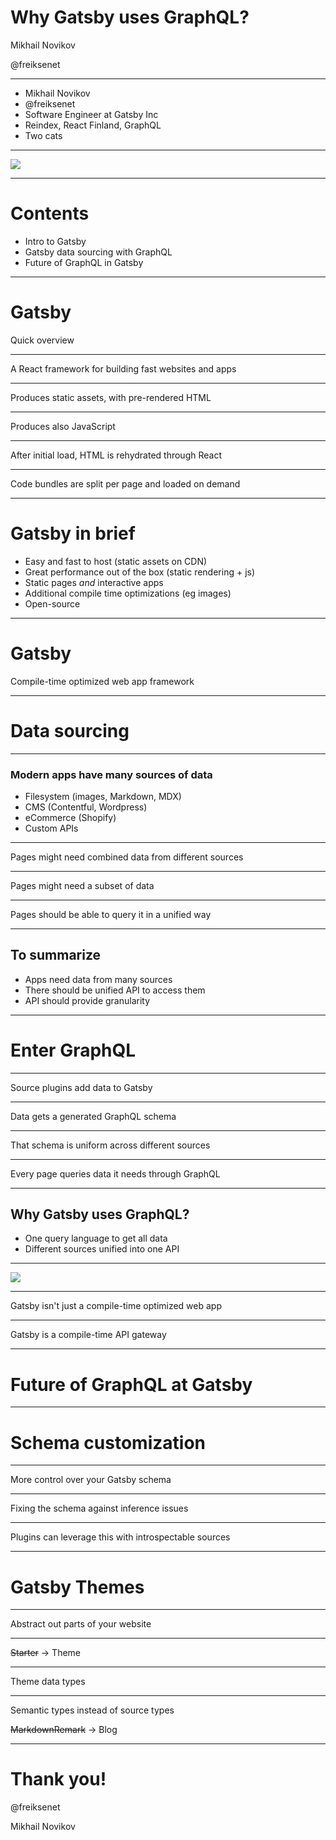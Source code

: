 

<Invert>

# Why Gatsby uses GraphQL?

Mikhail Novikov

@freiksenet

</Invert>

---

* Mikhail Novikov
* @freiksenet
* Software Engineer at Gatsby Inc
* Reindex, React Finland, GraphQL
* Two cats

---


<Image src="cats.jpg" size="50%" />

---

# Contents

* Intro to Gatsby
* Gatsby data sourcing with GraphQL
* Future of GraphQL in Gatsby

---

<Invert>

# Gatsby

Quick overview

</Invert>

---

A React framework for building fast websites and apps

---

Produces static assets, with pre-rendered HTML

---

Produces also JavaScript

---

After initial load, HTML is rehydrated through React

---

Code bundles are split per page and loaded on demand

---

# Gatsby in brief

* Easy and fast to host (static assets on CDN)
* Great performance out of the box (static rendering + js)
* Static pages *and* interactive apps
* Additional compile time optimizations (eg images)
* Open-source

---

# Gatsby

Compile-time optimized web app framework

---

<Invert>

# Data sourcing

</Invert>

---

### Modern apps have many sources of data

* Filesystem (images, Markdown, MDX)
* CMS (Contentful, Wordpress)
* eCommerce (Shopify)
* Custom APIs

---

Pages might need combined data from different sources

---

Pages might need a subset of data

---

Pages should be able to query it in a unified way

---

## To summarize

* Apps need data from many sources
* There should be unified API to access them
* API should provide granularity

---

# Enter GraphQL

---

Source plugins add data to Gatsby

---

Data gets a generated GraphQL schema

---

That schema is uniform across different sources

---

Every page queries data it needs through GraphQL


---

## Why Gatsby uses GraphQL?

* One query language to get all data
* Different sources unified into one API

---

<Invert>

  <Image size="90%" src="./flowchart.png" />

</Invert>

---

Gatsby isn't just a compile-time optimized web app

---

Gatsby is a compile-time API gateway

---

<Invert>

# Future of GraphQL at Gatsby

</Invert>

---

# Schema customization

---

More control over your Gatsby schema

---

Fixing the schema against inference issues

---

Plugins can leverage this with introspectable sources

---

# Gatsby Themes

---

Abstract out parts of your website

---

<s>Starter</s> -> Theme

---

Theme data types

---

Semantic types instead of source types

<s>MarkdownRemark</s> -> Blog

---


# Thank you!

@freiksenet

Mikhail Novikov
